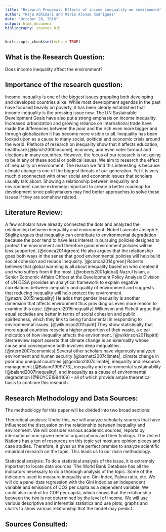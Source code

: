 ```yaml
---
title: "Research Proposal: Effects of income inequality on environment"
author: "Raju Adhikari and Mario Alonso Rodriguez"
date: "October 28, 2016"
output: html_document
bibliography: sources.bib
---
```


```r
knitr::opts_chunk$set(echo = TRUE)
```

## What is the Research Question:

Does income inequality affect the environment?


## Importance of the research question:

Income inequality is one of the biggest issues grappling both developing and developed countries alike. While most development agendas in the past have focused heavily on poverty, it has been clearly established that income inequality is the pressing issue now. The UN Sustainable Development Goals have also put a strong emphasis on income inequality. Increased urbanization and growing reliance on international trade have made the differences between the poor and the rich even more bigger and through globalization it has become more visible to all. Inequality has been looked upon as a cause to many social, political and economic crisis around the world. Plethora of research on inequality show that it affects education, healthcare [@lynch2000income], economy, and even voter turnout and elections in many countries. However, the focus of our research is not going to be in any of these social or political issues. We aim to research the effect of inequality on environment. The reason we find this interesting is because climate change is one of the biggest threats of our generation. Yet it is very much disconnected with other social and economic issues that scholars usually talk about. Showing a relationship between inequality and environment can be extremely important to create a better roadmap for development since policymakers may find better approaches to solve these issues if they are somehow related.

## Literature Review:

A few scholars have already connected the dots and analyzed the relationship between inequality and environment. Nobel Laureate Joseph E. Stiglitz argues that inequality can contribute to environmental degradation because the poor tend to have less interest in pursuing policies designed to protect the environment and therefore good environment policies will be less supported. [@conca2014green] He also argues that the relationship goes both ways in the sense that good environmental policies will help build social cohesion and reduce inequality. [@conca2014green] Roberts believes that global warming is all about inequality based on who created it and who suffers from it the most. [@roberts2001global] Nazrul Islam, a Senior Economic Affairs Officer at the Development Policy Analysis Division of UN DESA provides an analytical framework to explain negative correlations between inequality and quality of environment and suggests that reducing inequality will help protect the environment. [@nazrul2015inequality] He adds that gender inequality is another dimension that affects environment thus providing us even more reason to examine this case. [@nazrul2015inequality] Wilkinson and Pickett argue that equal societies are better in terms of social cohesion and public spiritedness, which they link to being fundamental in responding to environmental issues. [@wilkinson2011spirit] They show statistically that more equal countries recycle a higher proportion of their waste, a clear indication of how inequality affects the environment. [@wilkinson2011spirit]  Sternreview report asserts that climate change is an externality whose cause and consequence both involves deep inequalities. [@stern2007economics] Several other scholars have vigorously analyzed environment and human security [@barnett2007climate], climate change in poor and unequal countries [@gordon2007climate], inequality and resource management [@Baland1999773], inequality and environmental sustainability [@baland2007inequality], and inequality as a cause of environmental degradation [@BOYCE1994169] - all of which provide ample theoretical basis to continue this research.

## Research Methodology and Data Sources:

The methodology for this paper will be divided into two broad sections:

Theoretical analysis: Under this, we will analyze scholarly sources that have influenced the discussion on the relationship between inequality and environment. We will consider various academic sources, reports by international non-governmental organizations and their findings. The United Nations has a ton of resources on this topic yet most are opinion pieces and case studies. Therefore, it gives us the perfect premise to analyze scientific empirical research on the topic. This leads us to our main methodology. 

Statistical analysis: To do a statistical analysis of the issue, it is extremely important to locate data sources. The World Bank Database has all the indicators necessary to do a thorough analysis of the topic. Some of the indicators used to measure inequality are: Gini Index, Palma ratio, etc. We will do a panel data regression with the Gini index as an independent variable and emissions of CO2 per capita as a dependent variable. We could also control for GDP per capita, which shows that the relationship between the two is not determined by the level of income. We will use various descriptive and inferential statistics and use plots, graphs and charts to show various relationship that the model may predict.

## Sources Consulted:
